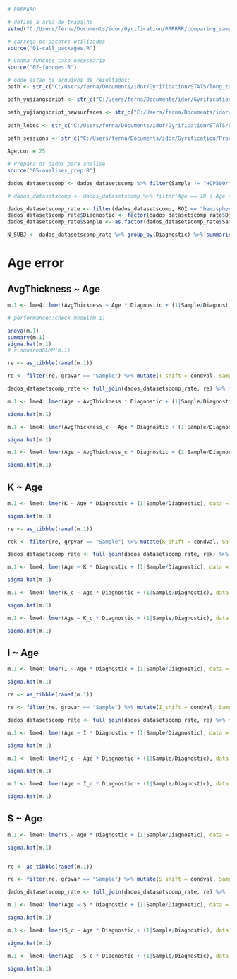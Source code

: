 ```r
# PREPARO

# define a area de trabalho
setwd("C:/Users/ferna/Documents/idor/Gyrification/RRRRRR/comparing_samples/") # se no computador

# carrega os pacotes utilizados
source("01-call_packages.R")

# Chama funcoes caso necessário
source("02-funcoes.R")

# onde estao os arquivos de resultados:
path <- str_c("C:/Users/ferna/Documents/idor/Gyrification/STATS/long_tables/")

path_yujiangscript <- str_c("C:/Users/ferna/Documents/idor/Gyrification/STATS/Wang_code_extraction/")

path_yujiangscript_newsurfaces <- str_c("C:/Users/ferna/Documents/idor/Gyrification/STATS/Wang_code_extraction/")
  
path_lobes <- str_c("C:/Users/ferna/Documents/idor/Gyrification/STATS/LobesScaling/")
 
path_sessions <- str_c("C:/Users/ferna/Documents/idor/Gyrification/Processamento_longitudinal/V6/data/")

Age.cor = 25

# Prepara os dados para analise
source("05-analises_prep.R")

dados_datasetscomp <- dados_datasetscomp %>% filter(Sample != "HCP500r")

# dados_datasetscomp <- dados_datasetscomp %>% filter(Age == 18 | Age > 18)

```


```r
dados_datasetscomp_rate <- filter(dados_datasetscomp, ROI == "hemisphere", Diagnostic == "CTL" | Diagnostic == "MCI"| Diagnostic == "AD", Sample != "IDOR-CCD-Control")
dados_datasetscomp_rate$Diagnostic <- factor(dados_datasetscomp_rate$Diagnostic, levels = c("CTL", "MCI","AD"))
dados_datasetscomp_rate$Sample <- as.factor(dados_datasetscomp_rate$Sample)

N_SUBJ <- dados_datasetscomp_rate %>% group_by(Diagnostic) %>% summarise(N_SUBJ = n_distinct(SUBJ))

```

# Age error

## AvgThickness \~ Age

```r
m.1 <- lme4::lmer(AvgThickness ~ Age * Diagnostic + (1|Sample/Diagnostic), data = dados_datasetscomp_rate)

# performance::check_model(m.1)

anova(m.1)
summary(m.1)
sigma.hat(m.1)
# r.squaredGLMM(m.1)

re <- as_tibble(ranef(m.1))

re <- filter(re, grpvar == "Sample") %>% mutate(T_shift = condval, Sample = grp) %>% dplyr::select(-c(condval, grpvar, term, condsd, grp))

dados_datasetscomp_rate <- full_join(dados_datasetscomp_rate, re) %>% mutate(AvgThickness_c = AvgThickness - T_shift)

```

```r
m.1 <- lme4::lmer(Age ~ AvgThickness * Diagnostic + (1|Sample/Diagnostic), data = dados_datasetscomp_rate)

sigma.hat(m.1)

```

```r
m.1 <- lme4::lmer(AvgThickness_c ~ Age * Diagnostic + (1|Sample/Diagnostic), data = dados_datasetscomp_rate)

sigma.hat(m.1)
```

```r
m.1 <- lme4::lmer(Age ~ AvgThickness_c * Diagnostic + (1|Sample/Diagnostic), data = dados_datasetscomp_rate)

sigma.hat(m.1)

```

## K \~ Age

```r
m.1 <- lme4::lmer(K ~ Age * Diagnostic + (1|Sample/Diagnostic), data = dados_datasetscomp_rate)

sigma.hat(m.1)

re <- as_tibble(ranef(m.1))

rek <- filter(re, grpvar == "Sample") %>% mutate(K_shift = condval, Sample = grp) %>% dplyr::select(-c(condval, grpvar, term, condsd, grp))

dados_datasetscomp_rate <- full_join(dados_datasetscomp_rate, rek) %>% mutate(K_c = K - K_shift)
```

```r
m.1 <- lme4::lmer(Age ~ K * Diagnostic + (1|Sample/Diagnostic), data = dados_datasetscomp_rate)

sigma.hat(m.1)
```

```r
m.1 <- lme4::lmer(K_c ~ Age * Diagnostic + (1|Sample/Diagnostic), data = dados_datasetscomp_rate)

sigma.hat(m.1)
```

```r
m.1 <- lme4::lmer(Age ~ K_c * Diagnostic + (1|Sample/Diagnostic), data = dados_datasetscomp_rate)

sigma.hat(m.1)
```

## I \~ Age

```r
m.1 <- lme4::lmer(I ~ Age * Diagnostic + (1|Sample/Diagnostic), data = dados_datasetscomp_rate)

sigma.hat(m.1)

re <- as_tibble(ranef(m.1))

re <- filter(re, grpvar == "Sample") %>% mutate(I_shift = condval, Sample = grp) %>% dplyr::select(-c(condval, grpvar, term, condsd, grp))

dados_datasetscomp_rate <- full_join(dados_datasetscomp_rate, re) %>% mutate(I_c = I - I_shift)

```

```r
m.1 <- lme4::lmer(Age ~ I * Diagnostic + (1|Sample/Diagnostic), data = dados_datasetscomp_rate)

sigma.hat(m.1)

```

```r
m.1 <- lme4::lmer(I_c ~ Age * Diagnostic + (1|Sample/Diagnostic), data = dados_datasetscomp_rate)

sigma.hat(m.1)

```

```r
m.1 <- lme4::lmer(Age ~ I_c * Diagnostic + (1|Sample/Diagnostic), data = dados_datasetscomp_rate)

sigma.hat(m.1)

```

## S \~ Age

```r
m.1 <- lme4::lmer(S ~ Age * Diagnostic + (1|Sample/Diagnostic), data = dados_datasetscomp_rate)

sigma.hat(m.1)


re <- as_tibble(ranef(m.1))

re <- filter(re, grpvar == "Sample") %>% mutate(S_shift = condval, Sample = grp) %>% dplyr::select(-c(condval, grpvar, term, condsd, grp))

dados_datasetscomp_rate <- full_join(dados_datasetscomp_rate, re) %>% mutate(S_c = S - S_shift)
```

```r
m.1 <- lme4::lmer(Age ~ S * Diagnostic + (1|Sample/Diagnostic), data = dados_datasetscomp_rate)

sigma.hat(m.1)

```

```r
m.1 <- lme4::lmer(S_c ~ Age * Diagnostic + (1|Sample/Diagnostic), data = dados_datasetscomp_rate)

sigma.hat(m.1)

```

```r
m.1 <- lme4::lmer(Age ~ S_c * Diagnostic + (1|Sample/Diagnostic), data = dados_datasetscomp_rate)

sigma.hat(m.1)

```

